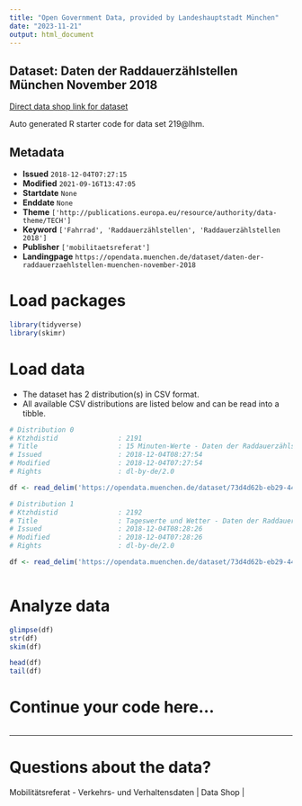 ```yaml
---
title: "Open Government Data, provided by Landeshauptstadt München"
date: "2023-11-21"
output: html_document
---
```


## Dataset: Daten der Raddauerzählstellen München November 2018

[Direct data shop link for dataset](https://opendata.muenchen.de/dataset/daten-der-raddauerzaehlstellen-muenchen-november-2018)

Auto generated R starter code for data set 219@lhm.

## Metadata

- **Issued** `2018-12-04T07:27:15`
- **Modified** `2021-09-16T13:47:05`
- **Startdate** `None`
- **Enddate** `None`
- **Theme** `['http://publications.europa.eu/resource/authority/data-theme/TECH']`
- **Keyword** `['Fahrrad', 'Raddauerzählstellen', 'Raddauerzählstellen 2018']`
- **Publisher** `['mobilitaetsreferat']`
- **Landingpage** `https://opendata.muenchen.de/dataset/daten-der-raddauerzaehlstellen-muenchen-november-2018`


# Load packages

```r

library(tidyverse)
library(skimr)

```

# Load data

-   The dataset has 2 distribution(s) in CSV format.
-   All available CSV distributions are listed below and can be read into a tibble.

```r

# Distribution 0
# Ktzhdistid               : 2191
# Title                    : 15 Minuten-Werte - Daten der Raddauerzählstellen München November 2018
# Issued                   : 2018-12-04T08:27:54
# Modified                 : 2018-12-04T07:27:54
# Rights                   : dl-by-de/2.0

df <- read_delim('https://opendata.muenchen.de/dataset/73d4d62b-eb29-445d-80d2-e46764c9569c/resource/ade699ed-fd88-4ba4-a306-8798cf91e021/download/rad20181115min.csv')

# Distribution 1
# Ktzhdistid               : 2192
# Title                    : Tageswerte und Wetter - Daten der Raddauerzählstellen München November 2018
# Issued                   : 2018-12-04T08:28:26
# Modified                 : 2018-12-04T07:28:26
# Rights                   : dl-by-de/2.0

df <- read_delim('https://opendata.muenchen.de/dataset/73d4d62b-eb29-445d-80d2-e46764c9569c/resource/52a60289-1bd6-449c-bddd-b8277d9861c8/download/rad201811tage.csv')



```

# Analyze data

```r

glimpse(df)
str(df)
skim(df)

head(df)
tail(df)

```

# Continue your code here...

```r

```

------------------------------------------------------------------------

# Questions about the data?

Mobilitätsreferat - Verkehrs- und Verhaltensdaten | Data Shop | 
